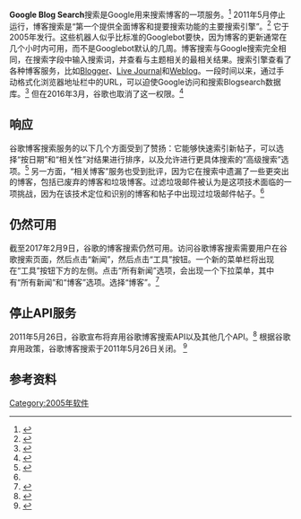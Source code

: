 {{noteTA
|1=zh-cn:博客; zh-tw:部落格; zh-hk:網誌; zh-sg:部落格;
}}
'''Google Blog Search'''搜索是Google用来搜索博客的一项服务。<ref>{{cite web | url=http://www.crunchbase.com/product/google-blog-search | title=Google Blog Search | accessdate=2011-12-31 | archive-url=https://web.archive.org/web/20120101212851/http://www.crunchbase.com/product/google-blog-search | archive-date=2012-01-01 | dead-url=yes }}</ref> 2011年5月停止运行，博客搜索是“第一个提供全面博客和提要搜索功能的主要搜索引擎”。<ref>{{cite web | url=http://searchenginewatch.com/article/2068035/Google-Launches-Industrial-Strength-Blog-Search | title=Google Launches Industrial Strength Blog Search | accessdate=2011-12-31 | archive-url=https://web.archive.org/web/20111226082011/http://searchenginewatch.com/article/2068035/Google-Launches-Industrial-Strength-Blog-Search | archive-date=2011-12-26 | dead-url=no }}</ref> 它于2005年发行。这些机器人似乎比标准的Googlebot要快，因为博客的更新通常在几个小时内可用，而不是Googlebot默认的几周。博客搜索与Google搜索完全相同，在搜索字段中输入搜索词，并查看与主题相关的最相关结果。搜索引擎查看了各种博客服务，比如[[Blogger|Blogger]]、[[Live_Journal|Live Journal]]和[[Weblog|Weblog]]。一段时间以来，通过手动格式化浏览器地址栏中的URL，可以迫使Google访问和搜索Blogsearch数据库。<ref>{{cite web | url=http://www.netforlawyers.com/content/google-kills-blog-search-engine-109 | title=Google Kills Blogsearch - But Here's How You Can Force Google to Display it | accessdate=2014-08-15 | archive-url=https://web.archive.org/web/20140818080241/http://www.netforlawyers.com/content/google-kills-blog-search-engine-109 | archive-date=2014-08-18 | dead-url=no }}</ref> 但在2016年3月，谷歌也取消了这一权限。<ref>{{cite web | url=http://www.netforlawyers.com/content/google-kills-blog-search-blogsearch-completely-replaces-with-waek-results-news-search-0153 | title=Google Kills Blogsearch (Again) - But This Time They REALLY Mean It | accessdate=March 28, 2016 | archive-url=https://web.archive.org/web/20160401054720/http://www.netforlawyers.com/content/google-kills-blog-search-blogsearch-completely-replaces-with-waek-results-news-search-0153 | archive-date=2016-04-01 | dead-url=no }}</ref>
==响应==
谷歌博客搜索服务的以下几个方面受到了赞扬：它能够快速索引新帖子，可以选择“按日期”和“相关性”对结果进行排序，以及允许进行更具体搜索的“高级搜索”选项。<ref name="#1">{{cite web | url=http://www.problogger.net/archives/2005/09/14/google-blog-search-first-look-review/ | title=Google Blog Search – First Look Review | accessdate=2011-12-31 | archive-url=https://web.archive.org/web/20111007063823/http://www.problogger.net/archives/2005/09/14/google-blog-search-first-look-review/ | archive-date=2011-10-07 | dead-url=no }}</ref> 另一方面，“相关博客”服务也受到批评，因为它在搜索中遗漏了一些更突出的博客，包括已废弃的博客和垃圾博客。过滤垃圾邮件被认为是这项技术面临的一项挑战，因为在该技术定位和识别的博客和帖子中出现过垃圾邮件帖子。<ref name="#1"/>

==仍然可用==
截至2017年2月9日，谷歌的博客搜索仍然可用。访问谷歌博客搜索需要用户在谷歌搜索页面，然后点击“新闻”，然后点击“工具”按钮。一个新的菜单栏将出现在“工具”按钮下方的左侧。点击“所有新闻”选项，会出现一个下拉菜单，其中有“所有新闻”和“博客”选项。选择“博客”。<ref>{{Cite news|url=http://searchengineland.com/google-blog-search-now-within-google-news-search-202202|title=Google Blog Search Now Within Google News Search|date=2014-08-29|newspaper=Search Engine Land|access-date=2017-02-08|language=en-US|archive-url=https://web.archive.org/web/20170211155442/http://searchengineland.com/google-blog-search-now-within-google-news-search-202202|archive-date=2017-02-11|dead-url=no}}</ref>

==停止API服务==
2011年5月26日，谷歌宣布将弃用谷歌博客搜索API以及其他几个API。<ref>{{cite web | url=http://googlecode.blogspot.com/2011/05/spring-cleaning-for-some-of-our-apis.html | title=Spring cleaning for some of our ApIs | accessdate=January 24, 2012 | archive-url=https://web.archive.org/web/20110528125302/http://googlecode.blogspot.com/2011/05/spring-cleaning-for-some-of-our-apis.html | archive-date=2011-05-28 | dead-url=no }}</ref> 根据谷歌弃用政策，谷歌博客搜索于2011年5月26日关闭。 <ref>{{cite web | url=https://developers.google.com/blog-search/terms | title=Blog Search API Terms of Service | accessdate=2012-12-24 | archive-url=https://web.archive.org/web/20141222025342/https://developers.google.com/blog-search/terms | archive-date=2014-12-22 | dead-url=no }}</ref>

==参考资料==
{{refs}}

[[Category:2005年软件|Category:2005年软件]]
